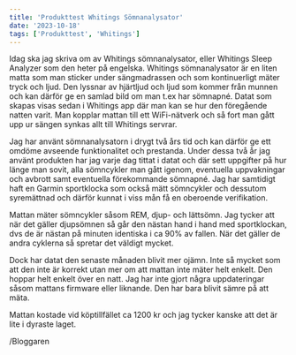 ```yaml
---
title: 'Produkttest Whitings Sömnanalysator'
date: '2023-10-18'
tags: ['Produkttest', 'Whitings']
---
```


<CustomImage
  src="https://raw.githubusercontent.com/Abnovia/blogposts/main/images/whitings_sleep_analyzer.jpg"
  alt="whitings Sleep Analyzer"
/>

Idag ska jag skriva om av Whitings sömnanalysator, eller Whitings Sleep Analyzer som den heter på engelska.
Whitings sömnanalysator är en liten matta som man sticker under sängmadrassen och som kontinuerligt mäter tryck och ljud. Den lyssnar av hjärtljud och ljud som kommer från munnen och kan därför ge en samlad bild om man t.ex har sömnapné. Datat som skapas visas sedan i Whitings app där man kan se hur den föregående natten varit. Man kopplar mattan till ett WiFi-nätverk och så fort man gått upp ur sängen synkas allt till Whitings servrar.

Jag har använt sömnanalysatorn i drygt två års tid och kan därför ge ett omdöme avseende funktionalitet och prestanda. Under dessa två år jag använt produkten har jag varje dag tittat i datat och där sett uppgifter på hur länge man sovit, alla sömncykler man gått igenom, eventuella uppvakningar och avbrott samt eventuella förekommande sömnapné. Jag har samtidigt haft en Garmin sportklocka som också mätt sömncykler och dessutom syremättnad och därför kunnat i viss mån få en oberoende verifikation.

Mattan mäter sömncykler såsom REM, djup- och lättsömn. Jag tycker att när det gäller djupsömnen så går den nästan hand i hand med sportklockan, dvs de är nästan på minuten identiska i ca 90% av fallen. När det gäller de andra cyklerna så spretar det väldigt mycket.

Dock har datat den senaste månaden blivit mer ojämn. Inte så mycket som att den inte är korrekt utan mer om att mattan inte mäter helt enkelt. Den hoppar helt enkelt över en natt. Jag har inte gjort några uppdateringar såsom mattans firmware eller liknande. Den har bara blivit sämre på att mäta.

Mattan kostade vid köptillfället ca 1200 kr och jag tycker kanske att det är lite i dyraste laget.

/Bloggaren
